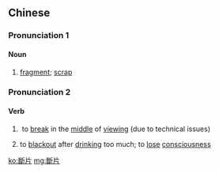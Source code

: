 {{also|断片}}
==Chinese==
{{zh-forms|s=断片}}

===Pronunciation 1===
{{zh-pron
|m=duànpiàn,er=y
|cat=n
}}

====Noun====
{{zh-noun}}

# [[fragment]]; [[scrap]]

===Pronunciation 2===
{{zh-pron
|m=duànpiàn,duànpiān,er=y,2er=y
|cat=v
}}

====Verb====
{{zh-verb}}

# {{lb|zh|colloquial|of a film}}​ to [[break]] in the [[middle]] of [[viewing]] (due to technical issues)
# {{lb|zh|colloquial}} to [[blackout]] after [[drinking]] too much; to [[lose]] [[consciousness]]

[[ko:斷片]]
[[mg:斷片]]